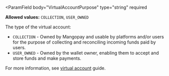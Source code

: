 <ParamField
  body="VirtualAccountPurpose"
  type="string"
  required
>
**Allowed values:** `COLLECTION`, `USER_OWNED`

The type of the virtual account:
- `COLLECTION` - Owned by Mangopay and usable by platforms and/or users for the purpose of collecting and reconciling incoming funds paid by users.  
- `USER_OWNED` - Owned by the wallet owner, enabling them to accept and store funds and make payments.

For more information, see [virtual account](/guides/payment-methods/banking/virtual-account) guide. 
</ParamField>